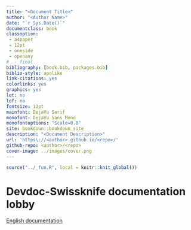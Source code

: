 ```yaml
---
title: "<Document Title>"
author: "<Author Name>"
date: "`r Sys.Date()`"
documentclass: book
classoption:
 - a4paper
 - 12pt
 - oneside
 - openany
#  - final
bibliography: [book.bib, packages.bib]
biblio-style: apalike
link-citations: yes
colorlinks: yes
graphics: yes
lot: no
lof: no
fontsize: 12pt
mainfont: DejaVu Serif
monofont: DejaVu Sans Mono
monofontoptions: "Scale=0.8"
site: bookdown::bookdown_site
description: "<Document Description>"
url: 'https\://<author>.github.io/<repo>/'
github-repo: <author>/<repo>
cover-image: ../images/cover.png
---
```


```r
source("../_fun.R", local = knitr::knit_global())
```

# Devdoc-Swissknife documentation lobby {-}

[English documentation](../devdoc-swissknife-en/index.html)
